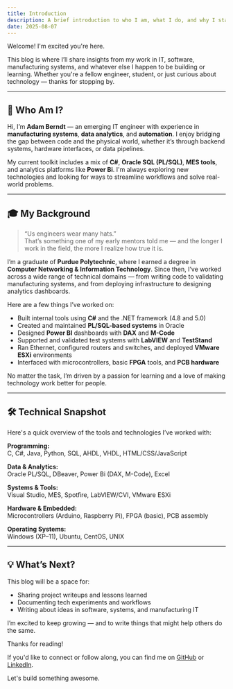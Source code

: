 ```yaml
---
title: Introduction
description: A brief introduction to who I am, what I do, and why I started this blog.
date: 2025-08-07
---
```


Welcome! I'm excited you're here.

This blog is where I’ll share insights from my work in IT, software, manufacturing systems, and whatever else I happen to be building or learning. Whether you're a fellow engineer, student, or just curious about technology — thanks for stopping by.

---

## 👋 Who Am I?

Hi, I’m **Adam Berndt** — an emerging IT engineer with experience in **manufacturing systems**, **data analytics**, and **automation**. I enjoy bridging the gap between code and the physical world, whether it’s through backend systems, hardware interfaces, or data pipelines.

My current toolkit includes a mix of **C#**, **Oracle SQL (PL/SQL)**, **MES tools**, and analytics platforms like **Power Bi**. I'm always exploring new technologies and looking for ways to streamline workflows and solve real-world problems.

---

## 🎓 My Background

> “Us engineers wear many hats.”  
> That’s something one of my early mentors told me — and the longer I work in the field, the more I realize how true it is.

I’m a graduate of **Purdue Polytechnic**, where I earned a degree in **Computer Networking & Information Technology**. Since then, I’ve worked across a wide range of technical domains — from writing code to validating manufacturing systems, and from deploying infrastructure to designing analytics dashboards.

Here are a few things I’ve worked on:

- Built internal tools using **C#** and the .NET framework (4.8 and 5.0)
- Created and maintained **PL/SQL-based systems** in Oracle
- Designed **Power BI** dashboards with **DAX** and **M-Code**
- Supported and validated test systems with **LabVIEW** and **TestStand**
- Ran Ethernet, configured routers and switches, and deployed **VMware ESXi** environments
- Interfaced with microcontrollers, basic **FPGA** tools, and **PCB hardware**

No matter the task, I’m driven by a passion for learning and a love of making technology work better for people.

---

## 🛠️ Technical Snapshot

Here's a quick overview of the tools and technologies I’ve worked with:

**Programming:**  
C, C#, Java, Python, SQL, AHDL, VHDL, HTML/CSS/JavaScript

**Data & Analytics:**  
Oracle PL/SQL, DBeaver, Power Bi (DAX, M-Code), Excel

**Systems & Tools:**  
Visual Studio, MES, Spotfire, LabVIEW/CVI, VMware ESXi

**Hardware & Embedded:**  
Microcontrollers (Arduino, Raspberry Pi), FPGA (basic), PCB assembly

**Operating Systems:**  
Windows (XP–11), Ubuntu, CentOS, UNIX

---

## 💡 What’s Next?

This blog will be a space for:
- Sharing project writeups and lessons learned
- Documenting tech experiments and workflows
- Writing about ideas in software, systems, and manufacturing IT

I’m excited to keep growing — and to write things that might help others do the same.

Thanks for reading!

If you'd like to connect or follow along, you can find me on [GitHub](https://github.com/adamant-213) or [LinkedIn](https://www.linkedin.com/in/adam-berndt-6778a4211).

Let's build something awesome.
